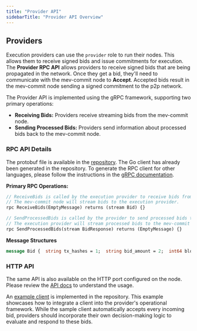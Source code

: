 ```yaml
---
title: "Provider API"
sidebarTitle: "Provider API Overview"
---
```


## **Providers**

Execution providers can use the `provider` role to run their nodes. This allows them to receive signed bids and issue commitments for execution.
The **Provider RPC API** allows providers to receive signed bids that are being propagated in the network.
Once they get a bid, they'll need to communicate with the mev-commit node to **Accept**.
Accepted bids result in the mev-commit node sending a signed commitment to the p2p network.

The Provider API is implemented using the gRPC framework, supporting two primary operations:

- **Receiving Bids:** Providers receive streaming bids from the mev-commit node.
- **Sending Processed Bids:** Providers send information about processed bids back to the mev-commit node.

### **RPC API Details**

The protobuf file is available in the [repository](https://github.com/primev/mev-commit/blob/main/p2p/rpc/providerapi/v1/providerapi.proto).
The Go client has already been generated in the repository. To generate the RPC client for other languages, please follow the instructions
in the [gRPC documentation](https://grpc.io/docs/languages/).

**Primary RPC Operations:**

```protobuf
// ReceiveBids is called by the execution provider to receive bids from the mev-commit node.
// The mev-commit node will stream bids to the execution provider.
rpc ReceiveBids(EmptyMessage) returns (stream Bid) {}

// SendProcessedBids is called by the provider to send processed bids to the mev-commit node.
// The execution provider will stream processed bids to the mev-commit node.
rpc SendProcessedBids(stream BidResponse) returns (EmptyMessage) {}
```

**Message Structures**

```protobuf
message Bid {  string tx_hashes = 1;  string bid_amount = 2;  int64 block_number = 3;  bytes bid_digest = 4; int64 decay_start_timestamp; int64 decay_end_timestamp;}; message BidResponse {  bytes bid_digest = 1;  enum Status {    STATUS_UNSPECIFIED = 0;    STATUS_ACCEPTED = 1;    STATUS_REJECTED = 2;  }  Status status = 2; int64 dispatch_timestamp;};
```

### **HTTP API**

The same API is also available on the HTTP port configured on the node. Please review the [API docs](/api-reference/provider/receivebids) to understand the usage.

An [example client](https://github.com/primev/mev-commit/tree/main/p2p/examples/provideremulator) is implemented in the repository. This example showcases how to integrate a client into the provider's operational framework. While the sample client automatically accepts every incoming bid, providers should incorporate their own decision-making logic to evaluate and respond to these bids.
